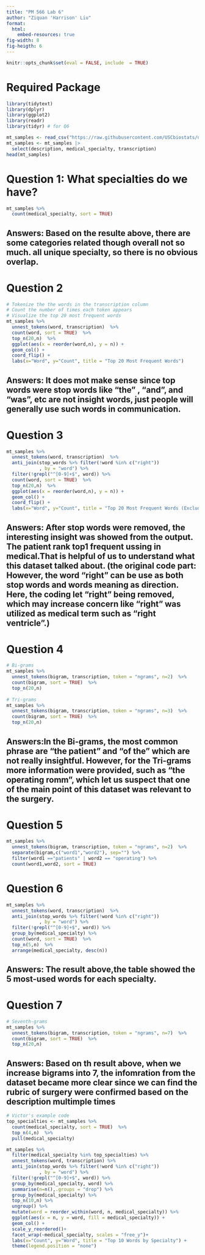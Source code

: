 ```yaml
---
title: "PM 566 Lab 6"
author: "Ziquan 'Harrison' Liu"
format: 
  html:
    embed-resources: true
fig-width: 8
fig-heigth: 6
---
```

```r
knitr::opts_chunk$set(eval = FALSE, include  = TRUE)
```

# Required Package
```r
library(tidytext)
library(dplyr)
library(ggplot2)
library(readr)
library(tidyr) # for Q6
```

```r
mt_samples <- read_csv("https://raw.githubusercontent.com/USCbiostats/data-science-data/master/00_mtsamples/mtsamples.csv")
mt_samples <- mt_samples |>
  select(description, medical_specialty, transcription)
head(mt_samples)
```
# Question 1: What specialties do we have?
```r
mt_samples %>%
  count(medical_specialty, sort = TRUE)
```
## Answers: Based on the resulte above, there are some categories related though overall not so much.  all unique specialty, so there is no obvious overlap.

# Question 2
```r
# Tokenize the the words in the transcription column
# Count the number of times each token appears
# Visualize the top 20 most frequent words
mt_samples %>%
  unnest_tokens(word, transcription)  %>%
  count(word, sort = TRUE)  %>%
  top_n(20,n)  %>%
  ggplot(aes(x = reorder(word,n), y = n)) +
  geom_col() +
  coord_flip() +
  labs(x="Word", y="Count", title = "Top 20 Most Frequent Words")
```
## Answers: It does mot make sense since top words were stop words like "the" , "and", and "was", etc are not insight words, just people will generally use such words in communication.

# Question 3
```r
mt_samples %>%
  unnest_tokens(word, transcription)  %>%
  anti_join(stop_words %>% filter(!word %in% c("right"))
            , by = "word") %>%
  filter(!grepl("^[0-9]+$", word)) %>%
  count(word, sort = TRUE)  %>%
  top_n(20,n)  %>%
  ggplot(aes(x = reorder(word,n), y = n)) +
  geom_col() +
  coord_flip() +
  labs(x="Word", y="Count", title = "Top 20 Most Frequent Words (Excluding Stop Words & Numbers)")
```
## Answers: After stop words were removed, the interesting insight was showed from the output. The patient rank top1 frequent ussing in medical.That is helpful of us to understand what this dataset talked about. (the original code part: However, the word "right" can be use as both stop words and words meaning as direction. Here, the coding let "right" being removed, which may increase concern like "right" was utilized as medical term such as "right ventricle".)

# Question 4
```r
# Bi-grams
mt_samples %>%
  unnest_tokens(bigram, transcription, token = "ngrams", n=2)  %>%
  count(bigram, sort = TRUE)  %>%
  top_n(20,n)
  
# Tri-grams
mt_samples %>%
  unnest_tokens(bigram, transcription, token = "ngrams", n=3)  %>%
  count(bigram, sort = TRUE)  %>%
  top_n(20,n)
```
## Answers:In the Bi-grams, the most common phrase are "the patient" and "of the" which are not really insightful. However, for the Tri-grams more information were provided, such as "the operating romm", which let us suspect that one of the main point of this dataset was relevant to the surgery.

# Question 5
```r
mt_samples %>%
  unnest_tokens(bigram, transcription, token = "ngrams", n=2)  %>%
  separate(bigram,c("word1","word2"), sep="") %>%
  filter(word1 =="patients" | word2 == "operating") %>%
  count(word1,word2, sort = TRUE) 
```

# Question 6
```r
mt_samples %>%
  unnest_tokens(word, transcription)  %>%
  anti_join(stop_words %>% filter(!word %in% c("right"))
            , by = "word") %>%
  filter(!grepl("^[0-9]+$", word)) %>%
  group_by(medical_specialty) %>%
  count(word, sort = TRUE)  %>%
  top_n(5,n)  %>%
  arrange(medical_specialty, desc(n))
```
## Answers: The result above,the table showed the 5 most-used words for each specialty.

# Question 7
```r
# Seventh-grams
mt_samples %>%
  unnest_tokens(bigram, transcription, token = "ngrams", n=7)  %>%
  count(bigram, sort = TRUE)  %>%
  top_n(20,n)
```
## Answers: Based on th result above, when we increase bigrams into 7, the infomration from the dataset became more clear since we can find the rubric of surgery were confirmed based on the description multimple times
```r
# Victor's example code
top_specialties <- mt_samples %>%
  count(medical_specialty, sort = TRUE)  %>%
  top_n(4,n)  %>%
  pull(medical_specialty)

mt_samples %>%
  filter(medical_specialty %in% top_specialties) %>%
  unnest_tokens(word, transcription) %>%
  anti_join(stop_words %>% filter(!word %in% c("right"))
            , by = "word") %>%
  filter(!grepl("^[0-9]+$", word)) %>%
  group_by(medical_specialty, word) %>%
  summarise(n=n(),.groups = "drop") %>%
  group_by(medical_specialty) %>%
  top_n(10,n) %>%
  ungroup() %>%
  mutate(word = reorder_within(word, n, medical_specialty)) %>%
  ggplot(aes(x = n, y = word, fill = medical_specialty)) +
  geom_col() +
  scale_y_reordered()+
  facet_wrap(~medical_specialty, scales = "free_y")+
  labs(x="Count", y="Word", title = "Top 10 Words by Specialty") +
  theme(legend.position = "none")
```
